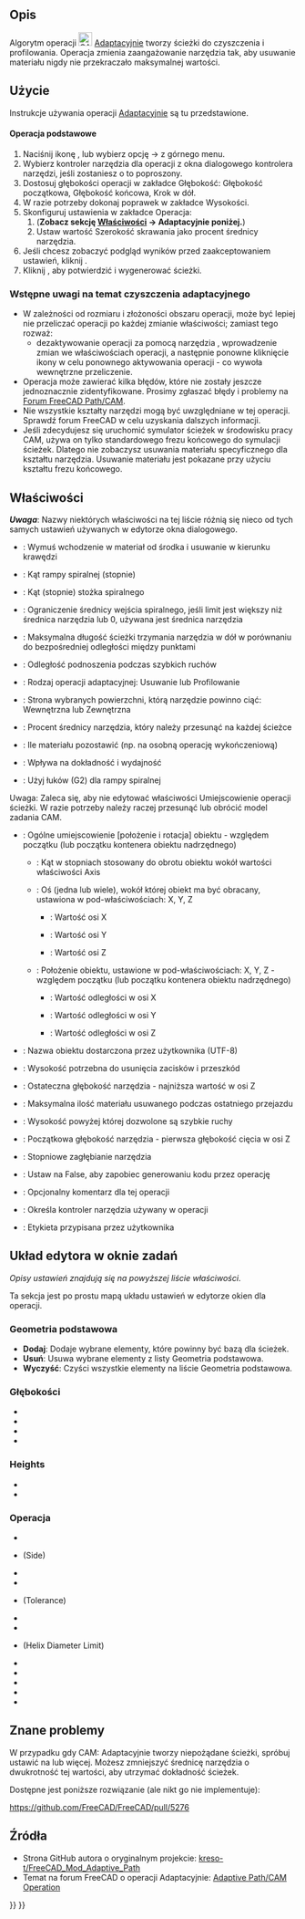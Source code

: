 <languages/>

{{Docnav/pl
|[[CAM_Helix/pl|Helisa]]
|[[CAM_Slot/pl|Rowek]]
|[[CAM_Workbench/pl|środowisko pracy CAM]]
|IconL=CAM_Helix.svg
|IconR=CAM_Slot.svg
|IconC=Workbench_CAM.svg
}}

{{GuiCommand/pl
|Name=CAM Adaptive
|Name/pl=CAM: Adaptacyjnie
|MenuLocation=CAM → Adaptacyjnie
|Workbenches=[[CAM_Workbench/pl|CAM]]
}}

<span id="Description"></span>
==Opis==

Algorytm operacji [[Image:CAM_Adaptive.svg|24px]] [[CAM_Adaptive/pl|Adaptacyjnie]] tworzy ścieżki do czyszczenia i profilowania. Operacja zmienia zaangażowanie narzędzia tak, aby usuwanie materiału nigdy nie przekraczało maksymalnej wartości.

<span id="Usage"></span>
==Użycie==

Instrukcje używania operacji [[CAM_Adaptive/pl|Adaptacyjnie]] są tu przedstawione.

<span id="Basic_Operation"></span>
====Operacja podstawowe==== 

# Naciśnij ikonę {{Button|[[Image:CAM_Adaptive.svg|16px]] [[CAM_Adaptive/pl|Adaptacyjnie]]}}, lub wybierz opcję {{KEY|CAM}} → {{KEY|[[Image:CAM_Adaptive.svg|24px]] [[CAM_Adaptive/pl|Adaptacyjnie]]}} z górnego menu.
# Wybierz kontroler narzędzia dla operacji z okna dialogowego kontrolera narzędzi, jeśli zostaniesz o to poproszony.
# Dostosuj głębokości operacji w zakładce Głębokość: Głębokość początkowa, Głębokość końcowa, Krok w dół.
# W razie potrzeby dokonaj poprawek w zakładce Wysokości.
# Skonfiguruj ustawienia w zakładce Operacja:
## ('''Zobacz sekcję [[#Właściwości|Właściwości]] → Adaptacyjnie poniżej.''')
## Ustaw wartość Szerokość skrawania jako procent średnicy narzędzia.
# Jeśli chcesz zobaczyć podgląd wyników przed zaakceptowaniem ustawień, kliknij {{Button|Zastosuj}}.
# Kliknij {{Button|OK}}, aby potwierdzić i wygenerować ścieżki.

<span id="Preliminary_Notes_About_Adaptive_Clearing"></span>
===Wstępne uwagi na temat czyszczenia adaptacyjnego===

* W zależności od rozmiaru i złożoności obszaru operacji, może być lepiej nie przeliczać operacji po każdej zmianie właściwości; zamiast tego rozważ:
** dezaktywowanie operacji za pomocą narzędzia {{KEY|[[Image:CAM_OpActiveToggle.svg|16px]] [[CAM_OpActiveToggle/pl|Aktywne]]}}, wprowadzenie zmian we właściwościach operacji, a następnie ponowne kliknięcie ikony {{KEY|[[Image:CAM_OpActiveToggle.svg|16px]] [[CAM_OpActiveToggle/pl|Aktywne]]}} w celu ponownego aktywowania operacji - co wywoła wewnętrzne przeliczenie.
* Operacja {{KEY|[[Image:CAM_Adaptive.svg|16px]] [[CAM_Adaptive/pl|Adaptacyjnie]]}} może zawierać kilka błędów, które nie zostały jeszcze jednoznacznie zidentyfikowane. Prosimy zgłaszać błędy i problemy na [https://forum.freecadweb.org/viewforum.php?f=15 Forum FreeCAD Path/CAM].
* Nie wszystkie kształty narzędzi mogą być uwzględniane w tej operacji. Sprawdź forum FreeCAD w celu uzyskania dalszych informacji.
* Jeśli zdecydujesz się uruchomić symulator ścieżek w środowisku pracy CAM, używa on tylko standardowego frezu końcowego do symulacji ścieżek. Dlatego nie zobaczysz usuwania materiału specyficznego dla kształtu narzędzia. Usuwanie materiału jest pokazane przy użyciu kształtu frezu końcowego.

<span id="Properties"></span>
==Właściwości==

''' ''Uwaga'' ''': Nazwy niektórych właściwości na tej liście różnią się nieco od tych samych ustawień używanych w edytorze okna dialogowego.

{{TitleProperty|Adaptacyjnie}}

* {{PropertyData|Force Inside-Out}}: Wymuś wchodzenie w materiał od środka i usuwanie w kierunku krawędzi
* {{PropertyData|Helix Angle}}: Kąt rampy spiralnej (stopnie)
* {{PropertyData|Helix Cone Angle}}: Kąt (stopnie) stożka spiralnego
* {{PropertyData|Helix Diameter Limit}}: Ograniczenie średnicy wejścia spiralnego, jeśli limit jest większy niż średnica narzędzia lub 0, używana jest średnica narzędzia
* {{PropertyData|Keep Tool Down Ratio}}: Maksymalna długość ścieżki trzymania narzędzia w dół w porównaniu do bezpośredniej odległości między punktami
* {{PropertyData|Lift Distance}}: Odległość podnoszenia podczas szybkich ruchów
* {{PropertyData|Operation Type}}: Rodzaj operacji adaptacyjnej: Usuwanie lub Profilowanie
* {{PropertyData|Side}}: Strona wybranych powierzchni, którą narzędzie powinno ciąć: Wewnętrzna lub Zewnętrzna
* {{PropertyData|Step Over}}: Procent średnicy narzędzia, który należy przesunąć na każdej ścieżce
* {{PropertyData|Stock to Leave}}: Ile materiału pozostawić (np. na osobną operację wykończeniową)
* {{PropertyData|Tolerance}}: Wpływa na dokładność i wydajność
* {{PropertyData|Use Helix Arcs}}: Użyj łuków (G2) dla rampy spiralnej

{{TitleProperty|Podstawa}}

Uwaga: Zaleca się, aby nie edytować właściwości Umiejscowienie operacji ścieżki. W razie potrzeby należy raczej przesunąć lub obrócić model zadania CAM.

* {{PropertyData|Placement}}: Ogólne umiejscowienie [położenie i rotacja] obiektu - względem początku (lub początku kontenera obiektu nadrzędnego)
** {{PropertyData|Angle}}: Kąt w stopniach stosowany do obrotu obiektu wokół wartości właściwości Axis
** {{PropertyData|Axis}}: Oś (jedna lub wiele), wokół której obiekt ma być obracany, ustawiona w pod-właściwościach: X, Y, Z
*** {{PropertyData|X}}: Wartość osi X
*** {{PropertyData|Y}}: Wartość osi Y
*** {{PropertyData|Z}}: Wartość osi Z
** {{PropertyData|Position}}: Położenie obiektu, ustawione w pod-właściwościach: X, Y, Z - względem początku (lub początku kontenera obiektu nadrzędnego)
*** {{PropertyData|X}}: Wartość odległości w osi X
*** {{PropertyData|Y}}: Wartość odległości w osi Y
*** {{PropertyData|Z}}: Wartość odległości w osi Z
* {{PropertyData|Label}}: Nazwa obiektu dostarczona przez użytkownika (UTF-8)

{{TitleProperty|Głębokość}}

* {{PropertyData|Clearance Height}}: Wysokość potrzebna do usunięcia zacisków i przeszkód
* {{PropertyData|Final Depth}}: Ostateczna głębokość narzędzia - najniższa wartość w osi Z
* {{PropertyData|Finish Depth}}: Maksymalna ilość materiału usuwanego podczas ostatniego przejazdu
* {{PropertyData|Safe Height}}: Wysokość powyżej której dozwolone są szybkie ruchy
* {{PropertyData|Start Depth}}: Początkowa głębokość narzędzia - pierwsza głębokość cięcia w osi Z
* {{PropertyData|Step Down}}: Stopniowe zagłębianie narzędzia

{{TitleProperty|Ścieżka}}

* {{PropertyData|Active}}: Ustaw na False, aby zapobiec generowaniu kodu przez operację
* {{PropertyData|Comment}}: Opcjonalny komentarz dla tej operacji
* {{PropertyData|Tool Controller}}: Określa kontroler narzędzia używany w operacji
* {{PropertyData|User Label}}: Etykieta przypisana przez użytkownika

<span id="Tasks_Window_Editor_Layout"></span>
==Układ edytora w oknie zadań==

''Opisy ustawień znajdują się na powyższej liście właściwości''.

Ta sekcja jest po prostu mapą układu ustawień w edytorze okien dla operacji.

<span id="Base_Geometry"></span>
===Geometria podstawowa===

* '''Dodaj''': Dodaje wybrane elementy, które powinny być bazą dla ścieżek.
* '''Usuń''': Usuwa wybrane elementy z listy Geometria podstawowa.
* '''Wyczyść''': Czyści wszystkie elementy na liście Geometria podstawowa.

<span id="Depths"></span>
===Głębokości===

* {{PropertyData|Start Depth}}
* {{PropertyData|Final Depth}}
* {{PropertyData|Finish Depth}}
* {{PropertyData|Step Down}}

===Heights===

* {{PropertyData|Safe Height}}
* {{PropertyData|Clearance Height}}

<span id="Operation"></span>
===Operacja===

* {{PropertyData|Tool Controller}}
* {{PropertyData|Cut Region}} (Side)
* {{PropertyData|Operation Type}}
* {{PropertyData|Step Over Percent}}
* {{PropertyData|Accuracy vs Performance}} (Tolerance)
* {{PropertyData|Helix Ramp Angle}}
* {{PropertyData|Helix Cone Angle}}
* {{PropertyData|Helix Max Diameter}} (Helix Diameter Limit)
* {{PropertyData|Lift Distance}}
* {{PropertyData|Keep Tool Down Ratio}}
* {{PropertyData|Stock to Leave}}
* {{PropertyData|Force Clearing Inside-Out}}
* {{PropertyData|Stop}}

<span id="Known_Issues"></span>
==Znane problemy==

W przypadku gdy CAM: Adaptacyjnie tworzy niepożądane ścieżki, spróbuj ustawić {{PropertyData|Stock to Leave}} na {{Value|0,001 mm}} lub więcej. Możesz zmniejszyć średnicę narzędzia o dwukrotność tej wartości, aby utrzymać dokładność ścieżek.

Dostępne jest poniższe rozwiązanie (ale nikt go nie implementuje):

https://github.com/FreeCAD/FreeCAD/pull/5276

<span id="Resources"></span>
==Źródła==

* Strona GitHub autora o oryginalnym projekcie: [https://github.com/kreso-t/FreeCAD_Mod_Adaptive_Path kreso-t/FreeCAD_Mod_Adaptive_Path]
* Temat na forum FreeCAD o operacji Adaptacyjnie: [https://forum.freecadweb.org/viewtopic.php?f=15&t=30127 Adaptive Path/CAM Operation]


{{Docnav/pl
|[[CAM_Helix/pl|Helisa]]
|[[CAM_Slot/pl|Rowek]]
|[[CAM_Workbench/pl|środowisko pracy CAM]]
|IconL=CAM_Helix.svg
|IconR=CAM_Slot.svg
|IconC=Workbench_CAM.svg
}}

{{CAM_Tools_navi{{#translation:}}}}
{{Userdocnavi{{#translation:}}}}